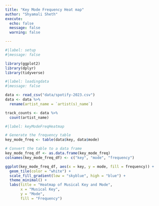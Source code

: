 ```yaml
---
title: "Key Mode Frequency Heat map"
author: "Shyamali Sheth"
execute:
  echo: false
  message: false
  warning: false

---
```


```r
#|label: setup
#|message: false

library(ggplot2)
library(dplyr)
library(tidyverse)
```

```r
#|label: loadingdata
#|message: false

data <- read_csv("data/spotify-2023.csv")
data <- data %>%
  rename(artist_name = `artist(s)_name`)

track_counts <- data %>%
  count(artist_name)
```

```r
#|label: keyModeFreqHeatmap

# Generate the frequency table
key_mode_freq <- table(data$key, data$mode)

# Convert the table to a data frame
key_mode_freq_df <- as.data.frame(key_mode_freq)
colnames(key_mode_freq_df) <- c("key", "mode", "frequency")

ggplot(key_mode_freq_df, aes(x = key, y = mode, fill = frequency)) +
  geom_tile(color = "white") +
  scale_fill_gradient(low = "skyblue", high = "blue") +
  theme_minimal() +
  labs(title = "Heatmap of Musical Key and Mode",
       x = "Musical Key",
       y = "Mode",
       fill = "Frequency")
```